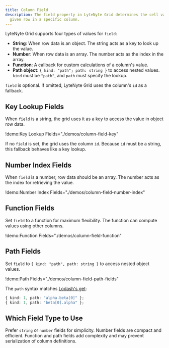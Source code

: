 ```yaml
---
title: Column Field
description: The field property in LyteNyte Grid determines the cell value for a
  given row in a specific column.
---
```


LyteNyte Grid supports four types of values for `field`:

- **String**: When row data is an object. The string acts as a key to
  look up the value.
- **Number**: When row data is an array. The number acts as the index in
  the array.
- **Function**: A callback for custom calculations of a column's value.
- **Path object**: `{ kind: "path"; path: string }` to access nested
  values. `kind` must be `"path"`, and `path` must specify the lookup.

`field` is optional. If omitted, LyteNyte Grid uses the column's `id` as
a fallback.

## Key Lookup Fields

When `field` is a string, the grid uses it as a key to access the value
in object row data.

!demo:Key Lookup Fields="./demos/column-field-key"

If no `field` is set, the grid uses the column `id`. Because `id` must
be a string, this fallback behaves like a key lookup.

## Number Index Fields

When `field` is a number, row data should be an array. The number acts
as the index for retrieving the value.

!demo:Number Index Fields="./demos/column-field-number-index"

## Function Fields

Set `field` to a function for maximum flexibility. The function can
compute values using other columns.

!demo:Function Fields="./demos/column-field-function"

## Path Fields

Set `field` to `{ kind: "path", path: string }` to access nested object
values.

!demo:Path Fields="./demos/column-field-path-fields"

The `path` syntax matches [Lodash's get](https://lodash.com/docs/#get):

```ts
{ kind: 1, path: "alpha.beta[0]" };
{ kind: 1, path: "beta[0].alpha" };
```

## Which Field Type to Use

Prefer `string` or `number` fields for simplicity. Number fields are
compact and efficient. Function and path fields add complexity and may
prevent serialization of column definitions.
